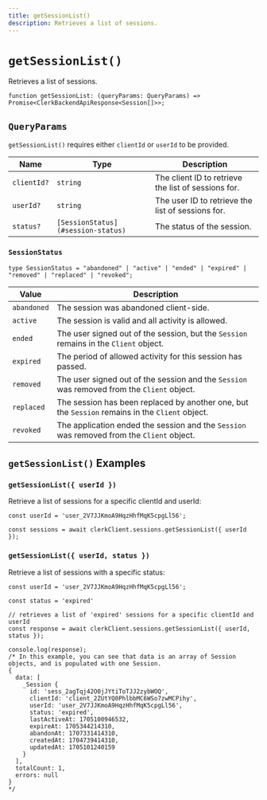 ```yaml
---
title: getSessionList()
description: Retrieves a list of sessions.
---
```


# `getSessionList()`

Retrieves a list of sessions.

```tsx
function getSessionList: (queryParams: QueryParams) => Promise<ClerkBackendApiResponse<Session[]>>;
```

## `QueryParams`

`getSessionList()` requires either `clientId` or `userId` to be provided.

| Name | Type | Description |
| --- | --- | --- |
| `clientId?` | `string` | The client ID to retrieve the list of sessions for. |
| `userId?` | `string` | The user ID to retrieve the list of sessions for. |
| `status?` | `[SessionStatus](#session-status)` | The status of the session. |

### `SessionStatus`

```tsx
type SessionStatus = "abandoned" | "active" | "ended" | "expired" | "removed" | "replaced" | "revoked";
```

| Value | Description |
| --- | --- |
| `abandoned`	| The session was abandoned client-side. |
| `active` | The session is valid and all activity is allowed. |
| `ended`	| The user signed out of the session, but the `Session` remains in the `Client` object. |
| `expired` | The period of allowed activity for this session has passed. |
| `removed` | The user signed out of the session and the `Session` was removed from the `Client` object. |
| `replaced` | The session has been replaced by another one, but the `Session` remains in the `Client` object. |
| `revoked` | The application ended the session and the `Session` was removed from the `Client` object. |

## `getSessionList()` Examples

### `getSessionList({ userId })`

Retrieve a list of sessions for a specific clientId and userId:

```tsx
const userId = 'user_2V7JJKmoA9HqzHhfMqK5cpgLl56';

const sessions = await clerkClient.sessions.getSessionList({ userId });
```

### `getSessionList({ userId, status })`

Retrieve a list of sessions with a specific status:

```tsx
const userId = 'user_2V7JJKmoA9HqzHhfMqK5cpgLl56';

const status = 'expired'

// retrieves a list of 'expired' sessions for a specific clientId and userId
const response = await clerkClient.sessions.getSessionList({ userId, status });

console.log(response);
/* In this example, you can see that data is an array of Session objects, and is populated with one Session.
{
  data: [
    _Session {
      id: 'sess_2agTqj42O0jJYtiToTJJ2zybWOQ',
      clientId: 'client_2ZUtYQ0PhlbbMC6WSo7zwMCPihy',
      userId: 'user_2V7JJKmoA9HqzHhfMqK5cpgLl56',
      status: 'expired',
      lastActiveAt: 1705100946532,
      expireAt: 1705344214310,
      abandonAt: 1707331414310,
      createdAt: 1704739414310,
      updatedAt: 1705101240159
    }
  ],
  totalCount: 1,
  errors: null
}
*/
```